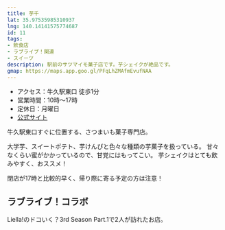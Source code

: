 ```yaml
---
title: 芋千
lat: 35.97535985310937
lng: 140.14141575774687
id: 11
tags:
- 飲食店
- ラブライブ！関連
- スイーツ
description: 駅前のサツマイモ菓子店です。芋シェイクが絶品です。
gmap: https://maps.app.goo.gl/PFqLhZMAfmEvufNAA
---
```


- アクセス：牛久駅東口 徒歩1分
- 営業時間：10時～17時
- 定休日：月曜日
- [公式サイト](https://imo1000.com/)

牛久駅東口すぐに位置する、さつまいも菓子専門店。

大学芋、スイートポテト、芋けんぴと色々な種類の芋菓子を扱っている。
甘々なくらい蜜がかかっているので、甘党にはもってこい。
芋シェイクはとても飲みやすく、おススメ！

閉店が17時と比較的早く、帰り際に寄る予定の方は注意！

## ラブライブ！コラボ

Liella!のドコいく？3rd Season Part.1で2人が訪れたお店。

<YouTubeEmbed videoId="knZEfp1pJ5Y" />

<LinkedImage
  src="/images/photos/imosen-emosaku_sign.jpg"
  href="/photo_pages/imosen-emosaku_sign"
  size="50"
/>

